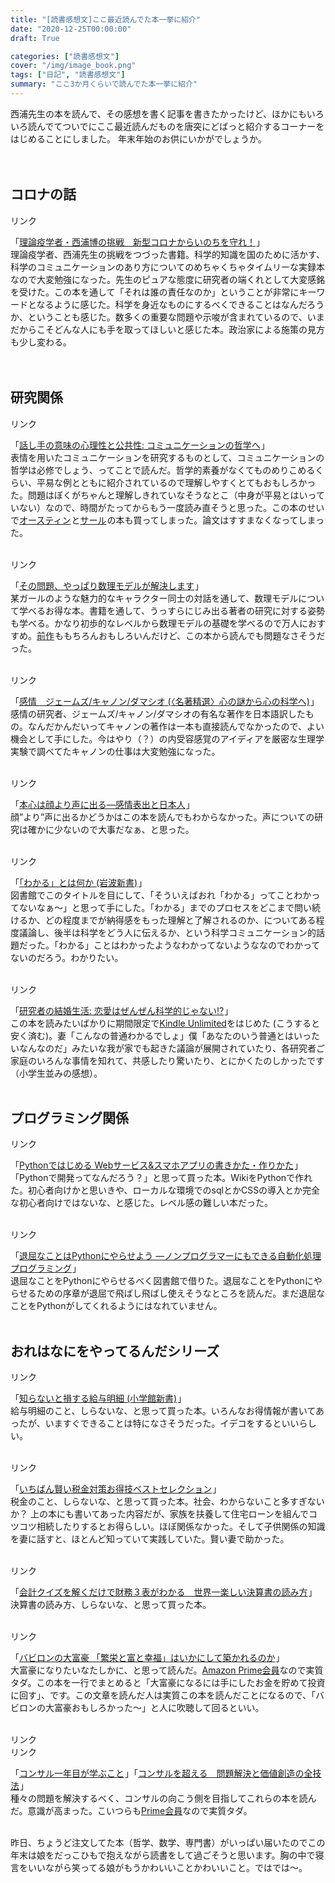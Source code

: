 ```yaml
---
title: "[読書感想文]ここ最近読んでた本一挙に紹介"
date: "2020-12-25T00:00:00"
draft: True

categories: ["読書感想文"]
cover: "/img/image_book.png"
tags: ["日記", "読書感想文"]
summary: "ここ3か月くらいで読んでた本一挙に紹介"
---
```

西浦先生の本を読んで、その感想を書く記事を書きたかったけど、ほかにもいろいろ読んでてついでにここ最近読んだものを唐突にどばっと紹介するコーナーをはじめることにしました。
年末年始のお供にいかがでしょうか。<br>
<br><br>

## コロナの話

<script type="text/javascript">
(function(b,c,f,g,a,d,e){b.MoshimoAffiliateObject=a;
b[a]=b[a]||function(){arguments.currentScript=c.currentScript
||c.scripts[c.scripts.length-2];(b[a].q=b[a].q||[]).push(arguments)};
c.getElementById(a)||(d=c.createElement(f),d.src=g,
d.id=a,e=c.getElementsByTagName("body")[0],e.appendChild(d))})
(window,document,"script","//dn.msmstatic.com/site/cardlink/bundle.js","msmaflink");
msmaflink({"n":"理論疫学者・西浦博の挑戦　新型コロナからいのちを守れ！","b":"","t":"","d":"https:\/\/m.media-amazon.com","c_p":"","p":["\/images\/I\/51WeN70vjpL.jpg"],"u":{"u":"https:\/\/www.amazon.co.jp\/dp\/B08Q3H17VK","t":"amazon","r_v":""},"aid":{"amazon":"1842760","rakuten":"1824263","yahoo":"1845435"},"eid":"1aKNH","s":"s"});
</script>
<div id="msmaflink-1aKNH">リンク</div>
「<a target="_blank" href="https://www.amazon.co.jp/gp/product/B08Q3H17VK/ref=as_li_tl?ie=UTF8&camp=247&creative=1211&creativeASIN=B08Q3H17VK&linkCode=as2&tag=susishushi2-22&linkId=31bf055393bd55ddde59fe4d0d086f2e">理論疫学者・西浦博の挑戦　新型コロナからいのちを守れ！</a><img src="//ir-jp.amazon-adsystem.com/e/ir?t=susishushi2-22&l=am2&o=9&a=B08Q3H17VK" width="1" height="1" border="0" alt="" style="border:none !important; margin:0px !important;" />」<br>
理論疫学者、西浦先生の挑戦をつづった書籍。科学的知識を国のために活かす、科学のコミュニケーションのあり方についてのめちゃくちゃタイムリーな実録本なので大変勉強になった。先生のピュアな態度に研究者の端くれとして大変感銘を受けた。この本を通して「それは誰の責任なのか」ということが非常にキーワードとなるように感じた。科学を身近なものにするべくできることはなんだろうか、ということも感じた。数多くの重要な問題や示唆が含まれているので、いまだからこそどんな人にも手を取ってほしいと感じた本。政治家による施策の見方も少し変わる。<br><br><br>


## 研究関係

<script type="text/javascript">
(function(b,c,f,g,a,d,e){b.MoshimoAffiliateObject=a;
b[a]=b[a]||function(){arguments.currentScript=c.currentScript
||c.scripts[c.scripts.length-2];(b[a].q=b[a].q||[]).push(arguments)};
c.getElementById(a)||(d=c.createElement(f),d.src=g,
d.id=a,e=c.getElementsByTagName("body")[0],e.appendChild(d))})
(window,document,"script","//dn.msmstatic.com/site/cardlink/bundle.js","msmaflink");
msmaflink({"n":"話し手の意味の心理性と公共性: コミュニケーションの哲学へ","b":"勁草書房","t":"","d":"https:\/\/m.media-amazon.com","c_p":"","p":["\/images\/I\/51KovwsHjlL.jpg"],"u":{"u":"https:\/\/www.amazon.co.jp\/dp\/4326102780","t":"amazon","r_v":""},"aid":{"amazon":"1842760","rakuten":"1824263","yahoo":"1845435"},"eid":"QRX2k","s":"s"});
</script>
<div id="msmaflink-QRX2k">リンク</div>

「<a target="_blank" href="https://www.amazon.co.jp/gp/product/4326102780/ref=as_li_tl?ie=UTF8&camp=247&creative=1211&creativeASIN=4326102780&linkCode=as2&tag=susishushi2-22&linkId=27810cdfc541f739dd8ffe691c6a1bbd">話し手の意味の心理性と公共性: コミュニケーションの哲学へ</a><img src="//ir-jp.amazon-adsystem.com/e/ir?t=susishushi2-22&l=am2&o=9&a=4326102780" width="1" height="1" border="0" alt="" style="border:none !important; margin:0px !important;" />」<br>
表情を用いたコミュニケーションを研究するものとして、コミュニケーションの哲学は必修でしょう、ってことで読んだ。哲学的素養がなくてものめりこめるくらい、平易な例とともに紹介されているので理解しやすくとてもおもしろかった。問題はぼくがちゃんと理解しきれていなそうなとこ（中身が平易とはいっていない）なので、時間がたってからもう一度読み直そうと思った。この本のせいで<a target="_blank" href="https://www.amazon.co.jp/gp/product/4065143136/ref=as_li_tl?ie=UTF8&camp=247&creative=1211&creativeASIN=4065143136&linkCode=as2&tag=susishushi2-22&linkId=7919380cc5405b945df264ae7277fb12">オースティン</a><img src="//ir-jp.amazon-adsystem.com/e/ir?t=susishushi2-22&l=am2&o=9&a=4065143136" width="1" height="1" border="0" alt="" style="border:none !important; margin:0px !important;" />と<a target="_blank" href="https://www.amazon.co.jp/gp/product/4326198753/ref=as_li_tl?ie=UTF8&camp=247&creative=1211&creativeASIN=4326198753&linkCode=as2&tag=susishushi2-22&linkId=ee44cf172f1af87e69944c52e87d5290">サール</a><img src="//ir-jp.amazon-adsystem.com/e/ir?t=susishushi2-22&l=am2&o=9&a=4326198753" width="1" height="1" border="0" alt="" style="border:none !important; margin:0px !important;" />の本も買ってしまった。論文はすすまなくなってしまった。<br><br>

<script type="text/javascript">
(function(b,c,f,g,a,d,e){b.MoshimoAffiliateObject=a;
b[a]=b[a]||function(){arguments.currentScript=c.currentScript
||c.scripts[c.scripts.length-2];(b[a].q=b[a].q||[]).push(arguments)};
c.getElementById(a)||(d=c.createElement(f),d.src=g,
d.id=a,e=c.getElementsByTagName("body")[0],e.appendChild(d))})
(window,document,"script","//dn.msmstatic.com/site/cardlink/bundle.js","msmaflink");
msmaflink({"n":"その問題、やっぱり数理モデルが解決します","b":"","t":"","d":"https:\/\/m.media-amazon.com","c_p":"","p":["\/images\/I\/51DKymaJa3L.jpg"],"u":{"u":"https:\/\/www.amazon.co.jp\/dp\/B08LDDSDLM","t":"amazon","r_v":""},"aid":{"amazon":"1842760","rakuten":"1824263","yahoo":"1845435"},"eid":"S0Nj7","s":"s"});
</script>
<div id="msmaflink-S0Nj7">リンク</div>

「<a target="_blank" href="https://www.amazon.co.jp/gp/product/B08LDDSDLM/ref=as_li_tl?ie=UTF8&camp=247&creative=1211&creativeASIN=B08LDDSDLM&linkCode=as2&tag=susishushi2-22&linkId=2794e96694e9a7c8b5bd07a758cdef8f">その問題、やっぱり数理モデルが解決します</a><img src="//ir-jp.amazon-adsystem.com/e/ir?t=susishushi2-22&l=am2&o=9&a=B08LDDSDLM" width="1" height="1" border="0" alt="" style="border:none !important; margin:0px !important;" />」<br>
某ガールのような魅力的なキャラクター同士の対話を通して、数理モデルについて学べるお得な本。書籍を通して、うっすらにじみ出る著者の研究に対する姿勢も学べる。かなり初歩的なレベルから数理モデルの基礎を学べるので万人におすすめ。<a target="_blank" href="https://www.amazon.co.jp/gp/product/B07RGWJQFQ/ref=as_li_tl?ie=UTF8&camp=247&creative=1211&creativeASIN=B07RGWJQFQ&linkCode=as2&tag=susishushi2-22&linkId=070e2194c53abae31858493524a92681">前作</a><img src="//ir-jp.amazon-adsystem.com/e/ir?t=susishushi2-22&l=am2&o=9&a=B07RGWJQFQ" width="1" height="1" border="0" alt="" style="border:none !important; margin:0px !important;" />ももちろんおもしろいんだけど、この本から読んでも問題なさそうだった。<br><br>

<script type="text/javascript">
(function(b,c,f,g,a,d,e){b.MoshimoAffiliateObject=a;
b[a]=b[a]||function(){arguments.currentScript=c.currentScript
||c.scripts[c.scripts.length-2];(b[a].q=b[a].q||[]).push(arguments)};
c.getElementById(a)||(d=c.createElement(f),d.src=g,
d.id=a,e=c.getElementsByTagName("body")[0],e.appendChild(d))})
(window,document,"script","//dn.msmstatic.com/site/cardlink/bundle.js","msmaflink");
msmaflink({"n":"感情　ジェームズ\/キャノン\/ダマシオ (〈名著精選〉心の謎から心の科学へ)","b":"岩波書店","t":"","d":"https:\/\/m.media-amazon.com","c_p":"","p":["\/images\/I\/51dSqRd8UUL.jpg"],"u":{"u":"https:\/\/www.amazon.co.jp\/dp\/4000077988","t":"amazon","r_v":""},"aid":{"amazon":"1842760","rakuten":"1824263","yahoo":"1845435"},"eid":"Ulcqx","s":"s"});
</script>
<div id="msmaflink-Ulcqx">リンク</div>

「<a target="_blank" href="https://www.amazon.co.jp/gp/product/4000077988/ref=as_li_tl?ie=UTF8&camp=247&creative=1211&creativeASIN=4000077988&linkCode=as2&tag=susishushi2-22&linkId=58fe41b0b875674227d0fe6ffd7ac490">感情　ジェームズ/キャノン/ダマシオ (〈名著精選〉心の謎から心の科学へ)</a><img src="//ir-jp.amazon-adsystem.com/e/ir?t=susishushi2-22&l=am2&o=9&a=4000077988" width="1" height="1" border="0" alt="" style="border:none !important; margin:0px !important;" />」<br>
感情の研究者、ジェームズ/キャノン/ダマシオの有名な著作を日本語訳したもの。なんだかんだいってキャノンの著作は一本も直接読んでなかったので、よい機会として手にした。今はやり（？）の内受容感覚のアイディアを厳密な生理学実験で調べてたキャノンの仕事は大変勉強になった。<br><br>

<script type="text/javascript">
(function(b,c,f,g,a,d,e){b.MoshimoAffiliateObject=a;
b[a]=b[a]||function(){arguments.currentScript=c.currentScript
||c.scripts[c.scripts.length-2];(b[a].q=b[a].q||[]).push(arguments)};
c.getElementById(a)||(d=c.createElement(f),d.src=g,
d.id=a,e=c.getElementsByTagName("body")[0],e.appendChild(d))})
(window,document,"script","//dn.msmstatic.com/site/cardlink/bundle.js","msmaflink");
msmaflink({"n":"本心は顔より声に出る―感情表出と日本人","b":"新曜社","t":"","d":"https:\/\/m.media-amazon.com","c_p":"","p":["\/images\/I\/41PLuUogK6L.jpg"],"u":{"u":"https:\/\/www.amazon.co.jp\/dp\/4788516918","t":"amazon","r_v":""},"aid":{"amazon":"1842760","rakuten":"1824263","yahoo":"1845435"},"eid":"nM91N","s":"s"});
</script>
<div id="msmaflink-nM91N">リンク</div>
「<a target="_blank" href="https://www.amazon.co.jp/gp/product/4788516918/ref=as_li_tl?ie=UTF8&camp=247&creative=1211&creativeASIN=4788516918&linkCode=as2&tag=susishushi2-22&linkId=1713753fa612af3d5e15e0f6f81d5ef9">本心は顔より声に出る―感情表出と日本人</a><img src="//ir-jp.amazon-adsystem.com/e/ir?t=susishushi2-22&l=am2&o=9&a=4788516918" width="1" height="1" border="0" alt="" style="border:none !important; margin:0px !important;" />」<br>
顔”より”声に出るかどうかはこの本を読んでもわからなかった。声についての研究は確かに少ないので大事だなぁ、と思った。<br><br>

<script type="text/javascript">
(function(b,c,f,g,a,d,e){b.MoshimoAffiliateObject=a;
b[a]=b[a]||function(){arguments.currentScript=c.currentScript
||c.scripts[c.scripts.length-2];(b[a].q=b[a].q||[]).push(arguments)};
c.getElementById(a)||(d=c.createElement(f),d.src=g,
d.id=a,e=c.getElementsByTagName("body")[0],e.appendChild(d))})
(window,document,"script","//dn.msmstatic.com/site/cardlink/bundle.js","msmaflink");
msmaflink({"n":"「わかる」とは何か (岩波新書)","b":"","t":"","d":"https:\/\/m.media-amazon.com","c_p":"","p":["\/images\/I\/41ZYVKTXQBL._SL500_.jpg"],"u":{"u":"https:\/\/www.amazon.co.jp\/dp\/4004307139","t":"amazon","r_v":""},"aid":{"amazon":"1842760","rakuten":"1824263","yahoo":"1845435"},"eid":"jaWoT","s":"s"});
</script>
<div id="msmaflink-jaWoT">リンク</div>
「<a target="_blank" href="https://www.amazon.co.jp/gp/product/4004307139/ref=as_li_tl?ie=UTF8&camp=247&creative=1211&creativeASIN=4004307139&linkCode=as2&tag=susishushi2-22&linkId=7bc3674219cd8267a8f758314b5f0378">「わかる」とは何か (岩波新書)</a><img src="//ir-jp.amazon-adsystem.com/e/ir?t=susishushi2-22&l=am2&o=9&a=4004307139" width="1" height="1" border="0" alt="" style="border:none !important; margin:0px !important;" />」<br>
図書館でこのタイトルを目にして、「そういえばおれ「わかる」ってことわかってないなぁ～」と思って手にした。「わかる」までのプロセスをどこまで問い続けるか、どの程度までが納得感をもった理解と了解されるのか、についてある程度議論し、後半は科学をどう人に伝えるか、という科学コミュニケーション的話題だった。「わかる」ことはわかったようなわかってないようななのでわかってないのだろう。わかりたい。<br><br>

<script type="text/javascript">
(function(b,c,f,g,a,d,e){b.MoshimoAffiliateObject=a;
b[a]=b[a]||function(){arguments.currentScript=c.currentScript
||c.scripts[c.scripts.length-2];(b[a].q=b[a].q||[]).push(arguments)};
c.getElementById(a)||(d=c.createElement(f),d.src=g,
d.id=a,e=c.getElementsByTagName("body")[0],e.appendChild(d))})
(window,document,"script","//dn.msmstatic.com/site/cardlink/bundle.js","msmaflink");
msmaflink({"n":"研究者の結婚生活: 恋愛はぜんぜん科学的じゃない⁉","b":"","t":"","d":"https:\/\/m.media-amazon.com","c_p":"","p":["\/images\/I\/51KtWJdrRIL.jpg"],"u":{"u":"https:\/\/www.amazon.co.jp\/dp\/B08L9JTCMS","t":"amazon","r_v":""},"aid":{"amazon":"1842760","rakuten":"1824263","yahoo":"1845435"},"eid":"L1BDD","s":"s"});
</script>
<div id="msmaflink-L1BDD">リンク</div>


「<a target="_blank" href="https://www.amazon.co.jp/gp/product/B08L9JTCMS/ref=as_li_tl?ie=UTF8&camp=247&creative=1211&creativeASIN=B08L9JTCMS&linkCode=as2&tag=susishushi2-22&linkId=625975a8933311c003cf20bac83c5420">研究者の結婚生活: 恋愛はぜんぜん科学的じゃない⁉</a><img src="//ir-jp.amazon-adsystem.com/e/ir?t=susishushi2-22&l=am2&o=9&a=B08L9JTCMS" width="1" height="1" border="0" alt="" style="border:none !important; margin:0px !important;" />」<br>
この本を読みたいばかりに期間限定で[Kindle Unlimited](https://www.amazon.co.jp/kindle-dbs/hz/bookshelf?shoppingPortalEnabled=true&tag=susishushi2-22)をはじめた (こうすると安く済む)。妻「こんなの普通わかるでしょ」僕「あなたのいう普通とはいったいなんなのだ」みたいな我が家でも起きた議論が展開されていたり、各研究者ご家庭のいろんな事情を知れて、共感したり驚いたり、とにかくたのしかったです（小学生並みの感想）。<br><br>


## プログラミング関係

<script type="text/javascript">
(function(b,c,f,g,a,d,e){b.MoshimoAffiliateObject=a;
b[a]=b[a]||function(){arguments.currentScript=c.currentScript
||c.scripts[c.scripts.length-2];(b[a].q=b[a].q||[]).push(arguments)};
c.getElementById(a)||(d=c.createElement(f),d.src=g,
d.id=a,e=c.getElementsByTagName("body")[0],e.appendChild(d))})
(window,document,"script","//dn.msmstatic.com/site/cardlink/bundle.js","msmaflink");
msmaflink({"n":"Pythonではじめる Webサービス\u0026スマホアプリの書きかた・作りかた","b":"ソシム","t":"","d":"https:\/\/m.media-amazon.com","c_p":"","p":["\/images\/I\/519X7M9GzAL.jpg"],"u":{"u":"https:\/\/www.amazon.co.jp\/dp\/4802612516","t":"amazon","r_v":""},"aid":{"amazon":"1842760","rakuten":"1824263","yahoo":"1845435"},"eid":"Mr87g","s":"s"});
</script>
<div id="msmaflink-Mr87g">リンク</div>
「<a target="_blank" href="https://www.amazon.co.jp/gp/product/4802612516/ref=as_li_tl?ie=UTF8&camp=247&creative=1211&creativeASIN=4802612516&linkCode=as2&tag=susishushi2-22&linkId=a9776b518bf12900611d139b39aed41f">Pythonではじめる Webサービス&amp;スマホアプリの書きかた・作りかた</a><img src="//ir-jp.amazon-adsystem.com/e/ir?t=susishushi2-22&l=am2&o=9&a=4802612516" width="1" height="1" border="0" alt="" style="border:none !important; margin:0px !important;" />」<br>
「Pythonで開発ってなんだろう？」と思って買った本。WikiをPythonで作れた。初心者向けかと思いきや、ローカルな環境でのsqlとかCSSの導入とか完全な初心者向けではないな、と感じた。レベル感の難しい本だった。<br><br>

<script type="text/javascript">
(function(b,c,f,g,a,d,e){b.MoshimoAffiliateObject=a;
b[a]=b[a]||function(){arguments.currentScript=c.currentScript
||c.scripts[c.scripts.length-2];(b[a].q=b[a].q||[]).push(arguments)};
c.getElementById(a)||(d=c.createElement(f),d.src=g,
d.id=a,e=c.getElementsByTagName("body")[0],e.appendChild(d))})
(window,document,"script","//dn.msmstatic.com/site/cardlink/bundle.js","msmaflink");
msmaflink({"n":"退屈なことはPythonにやらせよう ―ノンプログラマーにもできる自動化処理プログラミング","b":"","t":"","d":"https:\/\/m.media-amazon.com","c_p":"","p":["\/images\/I\/51hk+5bKNrL.jpg"],"u":{"u":"https:\/\/www.amazon.co.jp\/dp\/487311778X","t":"amazon","r_v":""},"aid":{"amazon":"1842760","rakuten":"1824263","yahoo":"1845435"},"eid":"Drrmu","s":"s"});
</script>
<div id="msmaflink-Drrmu">リンク</div>

「<a target="_blank" href="https://www.amazon.co.jp/gp/product/487311778X/ref=as_li_tl?ie=UTF8&camp=247&creative=1211&creativeASIN=487311778X&linkCode=as2&tag=susishushi2-22&linkId=3a47f9c4172c9cdde06eb1862c278c44">退屈なことはPythonにやらせよう ―ノンプログラマーにもできる自動化処理プログラミング</a><img src="//ir-jp.amazon-adsystem.com/e/ir?t=susishushi2-22&l=am2&o=9&a=487311778X" width="1" height="1" border="0" alt="" style="border:none !important; margin:0px !important;" />」<br>
退屈なことをPythonにやらせるべく図書館で借りた。退屈なことをPythonにやらせるための序章が退屈で飛ばし飛ばし使えそうなところを読んだ。まだ退屈なことをPythonがしてくれるようにはなれていません。<br><br>


## おれはなにをやってるんだシリーズ

<script type="text/javascript">
(function(b,c,f,g,a,d,e){b.MoshimoAffiliateObject=a;
b[a]=b[a]||function(){arguments.currentScript=c.currentScript
||c.scripts[c.scripts.length-2];(b[a].q=b[a].q||[]).push(arguments)};
c.getElementById(a)||(d=c.createElement(f),d.src=g,
d.id=a,e=c.getElementsByTagName("body")[0],e.appendChild(d))})
(window,document,"script","//dn.msmstatic.com/site/cardlink/bundle.js","msmaflink");
msmaflink({"n":"知らないと損する給与明細 (小学館新書)","b":"小学館","t":"","d":"https:\/\/m.media-amazon.com","c_p":"\/images\/I","p":["\/41eeXXrY9zL.jpg","\/31-ziQqopZL.jpg"],"u":{"u":"https:\/\/www.amazon.co.jp\/dp\/4098252619","t":"amazon","r_v":""},"aid":{"amazon":"1842760","rakuten":"1824263","yahoo":"1845435"},"eid":"y1liA","s":"s"});
</script>
<div id="msmaflink-y1liA">リンク</div>
「<a target="_blank" href="https://www.amazon.co.jp/gp/product/4098252619/ref=as_li_tl?ie=UTF8&camp=247&creative=1211&creativeASIN=4098252619&linkCode=as2&tag=susishushi2-22&linkId=49afc4a98b6652c111b30e1b5c11d75f">知らないと損する給与明細 (小学館新書)</a><img src="//ir-jp.amazon-adsystem.com/e/ir?t=susishushi2-22&l=am2&o=9&a=4098252619" width="1" height="1" border="0" alt="" style="border:none !important; margin:0px !important;" />」<br>
給与明細のこと、しらないな、と思って買った本。いろんなお得情報が書いてあったが、いますぐできることは特になさそうだった。イデコをするといいらしい。<br><br>

<script type="text/javascript">
(function(b,c,f,g,a,d,e){b.MoshimoAffiliateObject=a;
b[a]=b[a]||function(){arguments.currentScript=c.currentScript
||c.scripts[c.scripts.length-2];(b[a].q=b[a].q||[]).push(arguments)};
c.getElementById(a)||(d=c.createElement(f),d.src=g,
d.id=a,e=c.getElementsByTagName("body")[0],e.appendChild(d))})
(window,document,"script","//dn.msmstatic.com/site/cardlink/bundle.js","msmaflink");
msmaflink({"n":"晋遊舎ムック お得技シリーズ187　いちばん賢い税金対策お得技ベストセレクション","b":"","t":"","d":"https:\/\/m.media-amazon.com","c_p":"","p":["\/images\/I\/61vrqEOLj1L.jpg"],"u":{"u":"https:\/\/www.amazon.co.jp\/dp\/B08JZ13JCH","t":"amazon","r_v":""},"aid":{"amazon":"1842760","rakuten":"1824263","yahoo":"1845435"},"eid":"bvuY7","s":"s"});
</script>
<div id="msmaflink-bvuY7">リンク</div>
「<a target="_blank" href="https://www.amazon.co.jp/gp/product/B08JZ13JCH/ref=as_li_tl?ie=UTF8&camp=247&creative=1211&creativeASIN=B08JZ13JCH&linkCode=as2&tag=susishushi2-22&linkId=63b7e14bda4fd76e6c283ed6fc0ef901">いちばん賢い税金対策お得技ベストセレクション</a><img src="//ir-jp.amazon-adsystem.com/e/ir?t=susishushi2-22&l=am2&o=9&a=B08JZ13JCH" width="1" height="1" border="0" alt="" style="border:none !important; margin:0px !important;" />」<br>
税金のこと、しらないな、と思って買った本。社会、わからないこと多すぎないか？
上の本にも書いてあった内容だが、家族を扶養して住宅ローンを組んでコツコツ相続したりするとお得らしい。ほぼ関係なかった。そして子供関係の知識を妻に話すと、ほとんど知っていて実践していた。賢い妻で助かった。<br><br>

<script type="text/javascript">
(function(b,c,f,g,a,d,e){b.MoshimoAffiliateObject=a;
b[a]=b[a]||function(){arguments.currentScript=c.currentScript
||c.scripts[c.scripts.length-2];(b[a].q=b[a].q||[]).push(arguments)};
c.getElementById(a)||(d=c.createElement(f),d.src=g,
d.id=a,e=c.getElementsByTagName("body")[0],e.appendChild(d))})
(window,document,"script","//dn.msmstatic.com/site/cardlink/bundle.js","msmaflink");
msmaflink({"n":"会計クイズを解くだけで財務３表がわかる　世界一楽しい決算書の読み方","b":"","t":"","d":"https:\/\/m.media-amazon.com","c_p":"","p":["\/images\/I\/41vuHsgHalL.jpg"],"u":{"u":"https:\/\/www.amazon.co.jp\/dp\/B08696CC2Q","t":"amazon","r_v":""},"aid":{"amazon":"1842760","rakuten":"1824263","yahoo":"1845435"},"eid":"bssWI","s":"s"});
</script>
<div id="msmaflink-bssWI">リンク</div>
「<a target="_blank" href="https://www.amazon.co.jp/gp/product/B08696CC2Q/ref=as_li_tl?ie=UTF8&camp=247&creative=1211&creativeASIN=B08696CC2Q&linkCode=as2&tag=susishushi2-22&linkId=cd6971833f45955c738449421f0f470b">会計クイズを解くだけで財務３表がわかる　世界一楽しい決算書の読み方</a><img src="//ir-jp.amazon-adsystem.com/e/ir?t=susishushi2-22&l=am2&o=9&a=B08696CC2Q" width="1" height="1" border="0" alt="" style="border:none !important; margin:0px !important;" />」<br>
決算書の読み方、しらないな、と思って買った本。<br><br>

<script type="text/javascript">
(function(b,c,f,g,a,d,e){b.MoshimoAffiliateObject=a;
b[a]=b[a]||function(){arguments.currentScript=c.currentScript
||c.scripts[c.scripts.length-2];(b[a].q=b[a].q||[]).push(arguments)};
c.getElementById(a)||(d=c.createElement(f),d.src=g,
d.id=a,e=c.getElementsByTagName("body")[0],e.appendChild(d))})
(window,document,"script","//dn.msmstatic.com/site/cardlink/bundle.js","msmaflink");
msmaflink({"n":"バビロンの大富豪 「繁栄と富と幸福」はいかにして築かれるのか","b":"","t":"","d":"https:\/\/m.media-amazon.com","c_p":"","p":["\/images\/I\/41YlOqVODgL.jpg"],"u":{"u":"https:\/\/www.amazon.co.jp\/dp\/B07P45X1WR","t":"amazon","r_v":""},"aid":{"amazon":"1842760","rakuten":"1824263","yahoo":"1845435"},"eid":"572Tk","s":"s"});
</script>
<div id="msmaflink-572Tk">リンク</div>
「<a target="_blank" href="https://www.amazon.co.jp/gp/product/B07P45X1WR/ref=as_li_tl?ie=UTF8&camp=247&creative=1211&creativeASIN=B07P45X1WR&linkCode=as2&tag=susishushi2-22&linkId=ef8fda3e0e755d30b52a049dcb6d48ea">バビロンの大富豪 「繁栄と富と幸福」はいかにして築かれるのか</a><img src="//ir-jp.amazon-adsystem.com/e/ir?t=susishushi2-22&l=am2&o=9&a=B07P45X1WR" width="1" height="1" border="0" alt="" style="border:none !important; margin:0px !important;" />」<br>
大富豪になりたいなたしかに、と思って読んだ。[Amazon Prime会員](https://www.amazon.co.jp/gp/video/storefront?benefitId=default&tag=susishushi2-22)なので実質タダ。この本を一行でまとめると「大富豪になるには手にしたお金を貯めて投資に回す」、です。この文章を読んだ人は実質この本を読んだことになるので、「バビロンの大富豪おもしろかった～」と人に吹聴して回るといい。<br><br>

<script type="text/javascript">
(function(b,c,f,g,a,d,e){b.MoshimoAffiliateObject=a;
b[a]=b[a]||function(){arguments.currentScript=c.currentScript
||c.scripts[c.scripts.length-2];(b[a].q=b[a].q||[]).push(arguments)};
c.getElementById(a)||(d=c.createElement(f),d.src=g,
d.id=a,e=c.getElementsByTagName("body")[0],e.appendChild(d))})
(window,document,"script","//dn.msmstatic.com/site/cardlink/bundle.js","msmaflink");
msmaflink({"n":"コンサル一年目が学ぶこと","b":"","t":"","d":"https:\/\/m.media-amazon.com","c_p":"","p":["\/images\/I\/51reWy7mC+L.jpg"],"u":{"u":"https:\/\/www.amazon.co.jp\/dp\/B00MA671WW","t":"amazon","r_v":""},"aid":{"amazon":"1842760","rakuten":"1824263","yahoo":"1845435"},"eid":"9PGDC","s":"s"});
</script>
<div id="msmaflink-9PGDC">リンク</div>

<script type="text/javascript">
(function(b,c,f,g,a,d,e){b.MoshimoAffiliateObject=a;
b[a]=b[a]||function(){arguments.currentScript=c.currentScript
||c.scripts[c.scripts.length-2];(b[a].q=b[a].q||[]).push(arguments)};
c.getElementById(a)||(d=c.createElement(f),d.src=g,
d.id=a,e=c.getElementsByTagName("body")[0],e.appendChild(d))})
(window,document,"script","//dn.msmstatic.com/site/cardlink/bundle.js","msmaflink");
msmaflink({"n":"コンサルを超える　問題解決と価値創造の全技法","b":"","t":"","d":"https:\/\/m.media-amazon.com","c_p":"","p":["\/images\/I\/5136LTE-fdL.jpg"],"u":{"u":"https:\/\/www.amazon.co.jp\/dp\/B07FD919GK","t":"amazon","r_v":""},"aid":{"amazon":"1842760","rakuten":"1824263","yahoo":"1845435"},"eid":"nWwRQ","s":"s"});
</script>
<div id="msmaflink-nWwRQ">リンク</div>

「<a target="_blank" href="https://www.amazon.co.jp/gp/product/B00MA671WW/ref=as_li_tl?ie=UTF8&camp=247&creative=1211&creativeASIN=B00MA671WW&linkCode=as2&tag=susishushi2-22&linkId=54370857f79e07a1da27489e7a7aa7ce">コンサル一年目が学ぶこと</a><img src="//ir-jp.amazon-adsystem.com/e/ir?t=susishushi2-22&l=am2&o=9&a=B00MA671WW" width="1" height="1" border="0" alt="" style="border:none !important; margin:0px !important;" />」「<a target="_blank" href="https://www.amazon.co.jp/gp/product/B07FD919GK/ref=as_li_tl?ie=UTF8&camp=247&creative=1211&creativeASIN=B07FD919GK&linkCode=as2&tag=susishushi2-22&linkId=2ec2e248aada5e2840c5a916777a6f34">コンサルを超える　問題解決と価値創造の全技法</a><img src="//ir-jp.amazon-adsystem.com/e/ir?t=susishushi2-22&l=am2&o=9&a=B07FD919GK" width="1" height="1" border="0" alt="" style="border:none !important; margin:0px !important;" />」<br>
種々の問題を解決するべく、コンサルの向こう側を目指してこれらの本を読んだ。意識が高まった。こいつらも[Prime会員](https://www.amazon.co.jp/gp/video/storefront?benefitId=default&tag=susishushi2-22)なので実質タダ。<br><br>

昨日、ちょうど注文してた本（哲学、数学、専門書）がいっぱい届いたのでこの年末は娘をだっこひもで抱えながら読書をして過ごそうと思います。胸の中で寝言をいいながら笑ってる娘がもうかわいいことかわいいこと。ではでは～。
